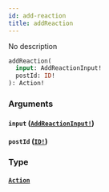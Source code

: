 ```yaml
---
id: add-reaction
title: addReaction
---
```


No description

```graphql
addReaction(
  input: AddReactionInput!
  postId: ID!
): Action!

```

### Arguments

#### `input` ([`AddReactionInput!`](/graphql/inputs/add-reaction-input))

#### `postId` ([`ID!`](/graphql/scalars/id))

### Type

#### [`Action`](/graphql/objects/action)
